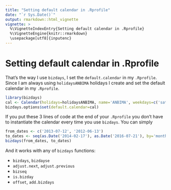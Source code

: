 ```yaml
---
title: "Setting default calendar in .Rprofile"
date: "`r Sys.Date()`"
output: rmarkdown::html_vignette
vignette: >
  %\VignetteIndexEntry{Setting default calendar in .Rprofile}
  %\VignetteEngine{knitr::rmarkdown}
  \usepackage[utf8]{inputenc}
---
```



# Setting default calendar in .Rprofile

That's the way I use `bizdays`, I set the `default.calendar` in my `.Rprofile`.
Since I am always using `holidaysANBIMA` holidays I create and set the default calendar in my `.Rprofile`.

```r
library(bizdays)
cal <- Calendar(holidays=holidaysANBIMA, name='ANBIMA', weekdays=c('saturday', 'sunday'))
bizdays.options$set(default.calendar=cal)
```

If you put these 3 lines of code at the end of your `.Rprofile` you don't have to instantiate the calendar every time you use `bizdays`.
You can simply

```r
from_dates <- c('2013-07-12', '2012-06-13')
to_dates <- seq(as.Date('2014-02-17'), as.Date('2016-07-21'), by='months')
bizdays(from_dates, to_dates)
```

And it works with any of `bizdays` functions:

- `bizdays`, `bizdayse`
- `adjust.next`, `adjust.previous`
- `bizseq`
- `is.bizday`
- `offset`, `add.bizdays`
